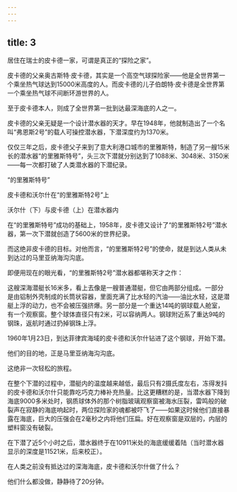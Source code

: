 ```yaml
---
---
---
```

title: 3
---



居住在瑞士的皮卡德一家，可谓是真正的“探险之家”。

皮卡德的父亲奥古斯特·皮卡德，其实是一个高空气球探险家——他是全世界第一个乘坐热气球达到15000米高度的人。而皮卡德的儿子伯朗特·皮卡德是全世界第一个乘坐热气球不间断环游世界的人。

至于皮卡德本人，则成了全世界第一批到达最深海底的人之一。

皮卡德的父亲无疑是一个设计潜水器的天才。早在1948年，他就制造出了一个名叫“弗恩斯2号”的载人可操控潜水器，下潜深度约为1370米。

仅仅三年之后，皮卡德父子来到了意大利港口城市的里雅斯特，制造了另一艘15米长的潜水器“的里雅斯特号”，头三次下潜就分别达到了1088米、3048米、3150米——每一次都打破了人类潜水器的下潜纪录。

“的里雅斯特号”



皮卡德和沃尔什在“的里雅斯特2号”上



沃尔什（下）与皮卡德（上）在潜水器内



在“的里雅斯特号”成功的基础上，1958年，皮卡德又设计了“的里雅斯特2号”潜水器，第一次下潜就创造了5600米的世界纪录。

而这绝非皮卡德的目标。对他而言，“的里雅斯特2号”的使命，就是到达人类从未到达过的马里亚纳海沟沟底。

即便用现在的眼光看，“的里雅斯特2号”潜水器都堪称天才之作：

这艘深海潜艇长16米多，看上去像是一艘普通潜艇，但它由两部分组成。一部分是由铝制外壳制成的长筒状容器，里面充满了比水轻的汽油——油比水轻，这是潜艇上浮的动力，也不会被压强挤爆。另一部分是一个重达14吨的钢球载人舱室，有一个观察窗。整个球体直径只有2米，可以容纳两人。钢球附近系了重达9吨的钢珠，返航时通过扔掉钢珠上浮。

1960年1月23日，到达菲律宾海域的皮卡德和沃尔什钻进了这个钢球，开始下潜。

他们的目的地，正是马里亚纳海沟沟底。

这绝非一次轻松的旅程。

在整个下潜的过程中，潜艇内的温度越来越低，最后只有2摄氏度左右，冻得发抖的皮卡德和沃尔什只能靠吃巧克力棒补充热量。比这更糟糕的是，当潜水器下降到海底9000多米处时，钢质球体外的那个树脂玻璃观察窗被海水压裂，雷鸣般的破裂声在寂静的海底响起时，两位探险家的魂都被吓飞了——如果这时候他们直接暴露在海底，巨大的压强会在2毫秒之内将他们压扁。好在观察窗是双层的，内层的塑料窗没有破裂。

在下潜了近5个小时之后，潜水器终于在10911米处的海底缓缓着陆（当时潜水器显示的深度是11521米，后来校正）。

在人类之前没有抵达过的深海海底，皮卡德和沃尔什做了什么？

他们什么都没做，静静待了20分钟。